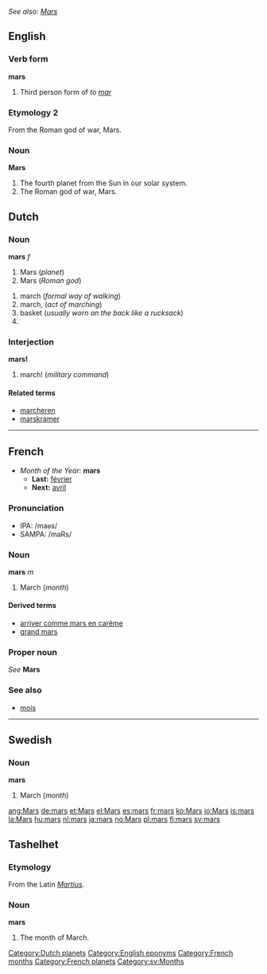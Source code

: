 ''See also: [[Mars]]''
==English==

===Verb form===
'''mars'''
# Third person form of ''to [[mar]]''

===Etymology 2===
From the Roman god of war, Mars.
===Noun===
'''Mars'''
# The fourth planet from the Sun in our solar system.
# The Roman god of war, Mars.

==Dutch==
===Noun===
'''mars''' ''f''

#Mars (''planet'')
#Mars (''Roman god'')
<!--#Mars (''chocolate'')-->
#march (''formal way of walking'')
#march, (''act of marching'')
#basket (''usually worn on the back like a rucksack'')
#<!--requires a translation: top?  the platform at the top of the lower mast of a sailing ship ''(nautical)''-->

===Interjection===
'''mars!'''

#march! (''military command'')

====Related terms====
*[[marcheren]]
*[[marskramer]]

----
==French==
*''Month of the Year:'' '''mars'''
**'''Last:''' [[février]]
**'''Next:''' [[avril]]

===Pronunciation===
*IPA: /maʁs/
*SAMPA: /maRs/

===Noun===
'''mars''' ''m''

#March (''month'')

====Derived terms====
*[[arriver comme mars en carême]]
*[[grand mars]]

===Proper noun===
''See'' '''Mars'''

===See also===
*[[mois]]

----
==Swedish==
===Noun===
'''mars'''

#March (''month'')

[[Category:Dutch planets]]
[[Category:English eponyms]]
[[Category:French months]]
[[Category:French planets]]
[[Category:sv:Months]]

[[ang:Mars]]
[[de:mars]]
[[et:Mars]]
[[el:Mars]]
[[es:mars]]
[[fr:mars]]
[[ko:Mars]]
[[io:Mars]]
[[is:mars]]
[[la:Mars]]
[[hu:mars]]
[[nl:mars]]
[[ja:mars]]
[[no:Mars]]
[[pl:mars]]
[[fi:mars]]
[[sv:mars]]

==Tashelhet==
===Etymology===
From the Latin ''[[Martius]]''.
===Noun===
'''mars'''
# The month of March.